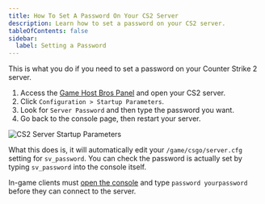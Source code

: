 ```yaml
---
title: How To Set A Password On Your CS2 Server
description: Learn how to set a password on your CS2 server.
tableOfContents: false
sidebar:
  label: Setting a Password
---
```


This is what you do if you need to set a password on your Counter Strike 2 server.

1. Access the [Game Host Bros Panel](https://panel.gamehostbros.com/) and open your CS2 server.
2. Click `Configuration > Startup Parameters`.
3. Look for `Server Password` and then type the password you want.
4. Go back to the console page, then restart your server.

![CS2 Server Startup Parameters](../../../../assets/guide-images/set-password-cs2.png)

What this does is, it will automatically edit your `/game/csgo/server.cfg` setting for `sv_password`. You can check the password is actually set by typing `sv_password` into the console itself.

In-game clients must [open the console](https://www.youtube.com/watch?v=TY59x-I6wUs) and type `password yourpassword` before they can connect to the server.